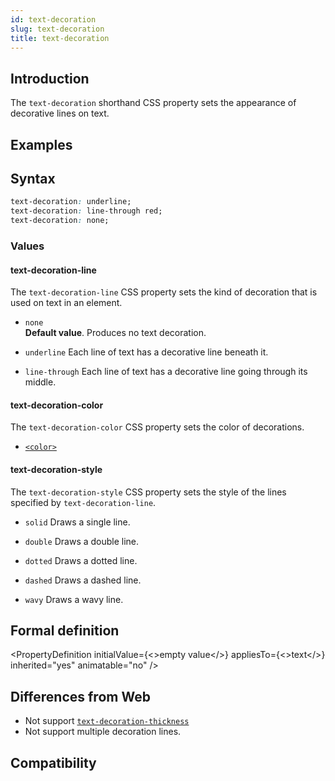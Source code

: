 ```yaml
---
id: text-decoration
slug: text-decoration
title: text-decoration
---
```


## Introduction

The `text-decoration` shorthand CSS property sets the appearance of decorative lines on text.

## Examples


<Go
  example="css-api"
  defaultFile="src/text-decoration/App.tsx"
  img="https://lf-lynx.tiktok-cdns.com/obj/lynx-artifacts-oss-sg/lynx-website/assets/doc/css/text-decoration.jpg"
  entry="src/text-decoration"
  defaultEntryFile="dist/text-decoration.lynx.bundle"
/>

## Syntax

```css
text-decoration: underline;
text-decoration: line-through red;
text-decoration: none;
```

### Values

#### **text-decoration-line**

The `text-decoration-line` CSS property sets the kind of decoration that is used on text in an element.

- `none` <br/>
  **Default value**. Produces no text decoration.

- `underline`
  Each line of text has a decorative line beneath it.

- `line-through`
  Each line of text has a decorative line going through its middle.

#### **text-decoration-color**

The `text-decoration-color` CSS property sets the color of decorations.

- [`<color>`](api/css/data-type/color)

#### **text-decoration-style**

The `text-decoration-style` CSS property sets the style of the lines specified by `text-decoration-line`.

- `solid`
  Draws a single line.

- `double`
  Draws a double line.

- `dotted`
  Draws a dotted line.

- `dashed`
  Draws a dashed line.

- `wavy`
  Draws a wavy line.

## Formal definition


<PropertyDefinition
  initialValue={<>empty value</>}
  appliesTo={<>text</>}
  inherited="yes"
  animatable="no"
/>

## Differences from Web

- Not support [`text-decoration-thickness`](https://developer.mozilla.org/zh-CN/docs/Web/CSS/text-decoration-thickness)
- Not support multiple decoration lines.

## Compatibility


<LegacyCompatTable metadata="css/properties/text-align" />
